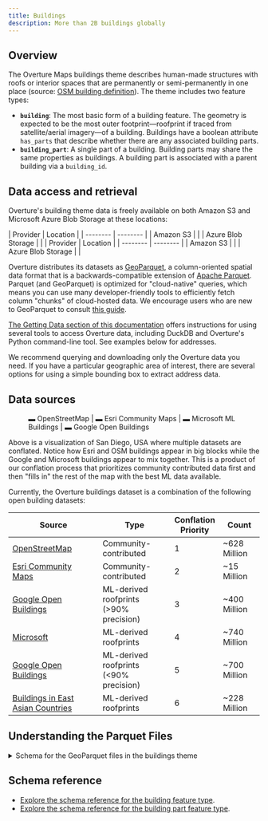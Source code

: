 ```yaml
---
title: Buildings
description: More than 2B buildings globally
---
```



## Overview

The Overture Maps buildings theme describes human-made structures with roofs or interior spaces that are permanently or semi-permanently in one place (source: [OSM building definition](https://wiki.openstreetmap.org/wiki/Key:building)). The theme includes two feature types:

- **`building`**: The most basic form of a building feature. The geometry is expected to be the most outer footprint&mdash;roofprint if traced from satellite/aerial imagery&mdash;of a building. Buildings have a boolean attribute `has_parts` that describe whether there are any associated building parts.
- **`building_part`**: A single part of a building. Building parts may share the same properties as buildings. A building part is associated with a parent building via a `building_id`.

## Data access and retrieval

Overture's building theme data is freely available on both Amazon S3 and Microsoft Azure Blob Storage at these locations:

<Tabs>
  <TabItem value="building" label="building" default>
    | Provider | Location |
    | -------- | -------- |
    | Amazon S3 | <QueryBuilder query="s3://overturemaps-us-west-2/release/__OVERTURE_RELEASE/theme=buildings/type=building/*" language="text"></QueryBuilder> |
    | Azure Blob Storage | <QueryBuilder query="https://overturemapswestus2.blob.core.windows.net/release/__OVERTURE_RELEASE/theme=buildings/type=building/*" language="text"></QueryBuilder> |
  </TabItem>
  <TabItem value="building_part" label="building_part">
    | Provider | Location |
    | -------- | -------- |
    | Amazon S3 | <QueryBuilder query="s3://overturemaps-us-west-2/release/__OVERTURE_RELEASE/theme=buildings/type=building_part/*" language="text"></QueryBuilder> |
    | Azure Blob Storage | <QueryBuilder query="https://overturemapswestus2.blob.core.windows.net/release/__OVERTURE_RELEASE/theme=buildings/type=building_part/*" language="text"></QueryBuilder> |
  </TabItem>
</Tabs>

Overture distributes its datasets as [GeoParquet](https://geoparquet.org/), a column-oriented spatial data format that is a backwards-compatible extension of [Apache Parquet](https://parquet.apache.org/). Parquet (and GeoParquet) is optimized for "cloud-native" queries, which means you can use many developer-friendly tools to efficiently fetch column "chunks" of cloud-hosted data. We encourage users who are new to GeoParquet to consult [this guide](https://guide.cloudnativegeo.org/geoparquet/).

[The Getting Data section of this documentation](https://docs.overturemaps.org/getting-data/) offers instructions for using several tools to access Overture data, including DuckDB and Overture's Python command-line tool. See examples below for addresses.

We recommend querying and downloading only the Overture data you need.
If you have a particular geographic area of interest, there are several options for using a simple bounding box to extract address data.


## Data sources

<figure>
  <BuildingsMap></BuildingsMap>
  <!-- <ThemedImage
    alt="Overture buildings in San Diego"
    sources={{
      light: useBaseUrl('/img/guides/buildings/san_diego_buildings_3.jpg'),
      dark: useBaseUrl('/img/guides/buildings/san_diego_buildings_3.jpg'),
    }}
  /> -->
  <figcaption>
  <div style={{'textAlign':'center'}}>
    <span style={{'backgroundColor':'rgb(36,39,47)', padding:2}}>
    <span style={{color:'rgb(194,42,87)'}}>&#x25AC;   <span style={{color:'white'}}>OpenStreetMap | </span></span>
    <span style={{color:'rgb(4,151,188)'}}>&#x25AC;   <span style={{color:'white'}}>Esri Community Maps | </span></span>
    <span style={{color:'rgb(243,175,102)'}}>&#x25AC; <span style={{color:'white'}}>Microsoft ML Buildings | </span></span>
    <span style={{color:'rgb(236,253,188)'}}>&#x25AC; <span style={{color:'white'}}>Google Open Buildings </span></span>
    </span>
  </div>
  </figcaption>
</figure>

Above is a visualization of San Diego, USA where multiple datasets are conflated. Notice how Esri and OSM buildings appear in big blocks while the Google and Microsoft buildings appear to mix together. This is a product of our conflation process that prioritizes community contributed data first and then "fills in" the rest of the map with the best ML data available.

Currently, the Overture buildings dataset is a combination of the following open building datasets:

| Source                     |  Type                 | Conflation <br /> Priority | Count    |
| -------------------------- | --------------------- | -------------------------- | ----------- |
| [OpenStreetMap](//osm.org) | Community-contributed | 1                          |~628 Million  |
| [Esri Community Maps](https://communitymaps.arcgis.com/home) | Community-contributed | 2| ~15 Million |
| [Google Open Buildings](https://sites.research.google/open-buildings/)| ML-derived roofprints<br />  (&gt;90% precision) | 3|~400 Million |
| [Microsoft](https://github.com/microsoft/GlobalMLBuildingFootprints) |ML-derived roofprints  | 4|~740 Million |
| [Google Open Buildings](https://sites.research.google/open-buildings/)| ML-derived roofprints<br />  (&lt;90% precision) | 5|~700 Million |
| [Buildings in East Asian Countries](https://zenodo.org/records/8174931)| ML-derived roofprints<br />  | 6|~228 Million |

## Understanding the Parquet Files

<details>
        <summary>Schema for the GeoParquet files in the buildings theme</summary>
        <div>
<Tabs>
<TabItem value="building" label="building" default>

| column                 | type    | description |
| ---------------------- | ------- | ------------ |
| id                     | varchar | A feature ID that may be associated with the Global Entity Reference System (GERS) if—and-only-if the feature represents an entity that is part of GERS. |
| geometry               | blob    | A building's geometry is defined as its footprint or roofprint (if traced from aerial/satellite imagery). MUST be a Polygon as defined by GeoJSON schema. |
| bbox                   | struct  | Area defined by two longitudes and two latitudes: latitude is a decimal number between -90.0 and 90.0; longitude is a decimal number between -180.0 and 180.0. |
| version                | integer | Version number of the feature, incremented in each Overture release where the geometry or attributes of this feature changed.
| sources                | struct  | The array of source information for the properties of a given feature. Each source object lists the property in JSON Pointer notation and the dataset from which that specific value originated. |
| subtype                | varchar | A broad category of the building type and purpose. |
| names                  | struct  | The name associated with the feature. The first entry in the array of names must have a "local" language. |
| class                  | varchar | Further delineation of the building's built purpose. |
| level                  | integer | The building feature's Z-order, i.e., stacking order. A Z-order of 0 is ground level. |
| has_parts              | boolean | Flag indicating whether the building has parts. |
| is_underground         | boolean | Whether the entire building or part is completely below ground. This is useful for rendering which typically omits these buildings or styles them differently because they are not visible above ground. This is different than the level column which is used to indicate z-ordering of elements and negative values may be above ground. |
| height                 | double  | Height of the building or part in meters. The height is the distance from the lowest point to the highest point. |
| num_floors             | integer | Number of above-ground floors of the building or part. |
| num_floors_underground | integer | Number of below-ground floors of the building or part.
| min_height             | double  | The height of the bottom part of building in meters. Used if a building or part of building starts above the ground level. |
| min_floor              | integer | The "start" floor of a building or building part. Indicates that the building or part is "floating" and its bottom-most floor is above ground level, usually because it is part of a larger building in which some parts do reach ground level. |
| facade_color           | varchar | The color (name or color triplet) of the facade of a building or building part in hexadecimal. |
| facade_material        | varchar | The outer surface material of building facade. |
| roof_material          | varchar | The outermost material of the roof. |
| roof_shape             | varchar | The shape of the roof. |
| roof_direction         | double  | Bearing of the roof ridge line. |
| roof_orientation       | varchar | Orientation of the roof shape relative to the footprint shape. Either "along" or "across." |
| roof_color             | varchar | The color (name or color triplet) of the roof of a building or building part in hexadecimal. |

</TabItem>
<TabItem value="building_part" label="building_part" default>
| column                 | type    | description |
| ---------------------- | ------- | ------------ |
| id                     | varchar | A feature ID that may be associated with the Global Entity Reference System (GERS) if—and-only-if the feature represents an entity that is part of GERS. |
| geometry               | blob    | A building's geometry is defined as its footprint or roofprint (if traced from aerial/satellite imagery). MUST be a Polygon as defined by GeoJSON schema. |
| bbox                   | struct  | Area defined by two longitudes and two latitudes: latitude is a decimal number between -90.0 and 90.0; longitude is a decimal number between -180.0 and 180.0. |
| version                | integer | Version number of the feature, incremented in each Overture release where the geometry or attributes of this feature changed.
| sources                | struct  | The array of source information for the properties of a given feature. Each source object lists the property in JSON Pointer notation and the dataset from which that specific value originated. |
| names                  | struct  | The name associated with the feature. The first entry in the array of names must have a "local" language. |
| level                  | integer | The building feature's Z-order, i.e., stacking order. A Z-order of 0 is ground level. |
| is_underground         | boolean | Whether the entire building or part is completely below ground. This is useful for rendering which typically omits these buildings or styles them differently because they are not visible above ground. This is different than the level column which is used to indicate z-ordering of elements and negative values may be above ground. |
| height                 | double  | Height of the building or part in meters. The height is the distance from the lowest point to the highest point. |
| num_floors             | integer | Number of above-ground floors of the building or part. |
| num_floors_underground | integer | Number of below-ground floors of the building or part. |
| min_height             | double  | The height of the bottom part of building in meters. Used if a building or part of building starts above the ground level. |
| min_floor              | integer | The "start" floor of a building or building part. Indicates that the building or part is "floating" and its bottom-most floor is above ground level, usually because it is part of a larger building in which some parts do reach ground level. |
| facade_color           | varchar | The color (name or color triplet) of the facade of a building or building part in hexadecimal. |
| facade_material        | varchar | The outer surface material of building facade. |
| roof_material          | varchar | The outermost material of the roof. |
| roof_shape             | varchar | The shape of the roof. |
| roof_direction         | double  | Bearing of the roof ridge line. |
| roof_orientation       | varchar | Orientation of the roof shape relative to the footprint shape. Either "along" or "across." |
| roof_color             | varchar | The color (name or color triplet) of the roof of a building or building part in hexadecimal. |
| building_id            | varchar | The building ID to which this part belongs.|

</TabItem>
</Tabs>
</div>
</details>

## Schema reference

- [Explore the schema reference for the building feature type](/schema/reference/buildings/building).
- [Explore the schema reference for the building part feature type](/schema/reference/buildings/building_part).
